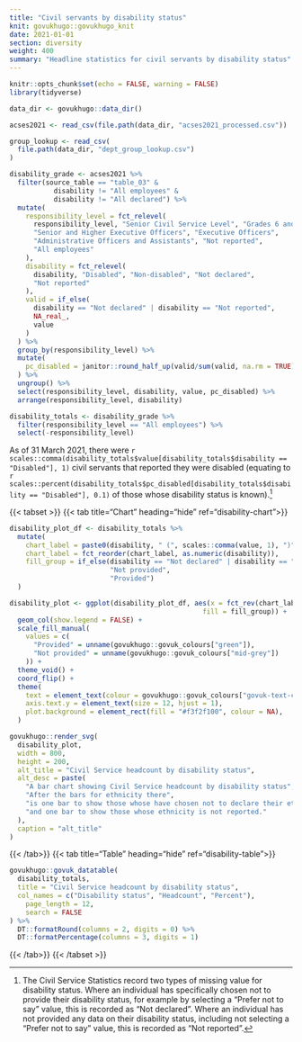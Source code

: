 ```yaml
---
title: "Civil servants by disability status"
knit: govukhugo::govukhugo_knit
date: 2021-01-01
section: diversity
weight: 400
summary: "Headline statistics for civil servants by disability status"
---
```


```r
knitr::opts_chunk$set(echo = FALSE, warning = FALSE)
library(tidyverse)

data_dir <- govukhugo::data_dir()

acses2021 <- read_csv(file.path(data_dir, "acses2021_processed.csv"))

group_lookup <- read_csv(
  file.path(data_dir, "dept_group_lookup.csv")
)

disability_grade <- acses2021 %>%
  filter(source_table == "table_03" & 
           disability != "All employees" &
           disability != "All declared") %>%
  mutate(
    responsibility_level = fct_relevel(
      responsibility_level, "Senior Civil Service Level", "Grades 6 and 7",
      "Senior and Higher Executive Officers", "Executive Officers",
      "Administrative Officers and Assistants", "Not reported",
      "All employees"
    ),
    disability = fct_relevel(
      disability, "Disabled", "Non-disabled", "Not declared", 
      "Not reported"
    ),
    valid = if_else(
      disability == "Not declared" | disability == "Not reported",
      NA_real_,
      value
    )
  ) %>%
  group_by(responsibility_level) %>%
  mutate(
    pc_disabled = janitor::round_half_up(valid/sum(valid, na.rm = TRUE), 3)
  ) %>%
  ungroup() %>%
  select(responsibility_level, disability, value, pc_disabled) %>%
  arrange(responsibility_level, disability)

disability_totals <- disability_grade %>%
  filter(responsibility_level == "All employees") %>%
  select(-responsibility_level)

```

As of 31 March 2021, there were `r scales::comma(disability_totals$value[disability_totals$disability == "Disabled"], 1)` civil servants that reported they were disabled (equating to `r scales::percent(disability_totals$pc_disabled[disability_totals$disability == "Disabled"], 0.1)` of those whose disability status is known).[^1]

::::{.govuk-grid-row .data-card}
:::{.govuk-grid-column-full-width .data-display}
{{< tabset >}}
{{< tab title="Chart" heading="hide" ref="disability-chart">}}
```r
disability_plot_df <- disability_totals %>%
  mutate(
    chart_label = paste0(disability, " (", scales::comma(value, 1), ")"),
    chart_label = fct_reorder(chart_label, as.numeric(disability)),
    fill_group = if_else(disability == "Not declared" | disability == "Not reported",
                         "Not provided",
                         "Provided")
  )

disability_plot <- ggplot(disability_plot_df, aes(x = fct_rev(chart_label), y = value, 
                                                fill = fill_group)) +
  geom_col(show.legend = FALSE) +
  scale_fill_manual(
    values = c(
      "Provided" = unname(govukhugo::govuk_colours["green"]),
      "Not provided" = unname(govukhugo::govuk_colours["mid-grey"])
    )) +
  theme_void() +
  coord_flip() +
  theme(
    text = element_text(colour = govukhugo::govuk_colours["govuk-text-colour"]),
    axis.text.y = element_text(size = 12, hjust = 1),
    plot.background = element_rect(fill = "#f3f2f100", colour = NA),
  )

govukhugo::render_svg(
  disability_plot,
  width = 800,
  height = 200,
  alt_title = "Civil Service headcount by disability status",
  alt_desc = paste(
    "A bar chart showing Civil Service headcount by disability status",
    "After the bars for ethnicity there",
    "is one bar to show those whose have chosen not to declare their ethnicity",
    "and one bar to show those whose ethnicity is not reported."
  ),
  caption = "alt_title"
)

```
{{< /tab>}}
{{< tab title="Table" heading="hide" ref="disability-table">}}
```r
govukhugo::govuk_datatable(
  disability_totals,
  title = "Civil Service headcount by disability status",
  col_names = c("Disability status", "Headcount", "Percent"),
    page_length = 12,
    search = FALSE
) %>%
  DT::formatRound(columns = 2, digits = 0) %>%
  DT::formatPercentage(columns = 3, digits = 1)
```
{{< /tab>}}
{{< /tabset >}}
:::
::::


[^1]: The Civil Service Statistics record two types of missing value for disability status. Where an individual has specifically chosen not to provide their disability status, for example by selecting a "Prefer not to say" value, this is recorded as "Not declared". Where an individual has not provided any data on their disability status, including not selecting a "Prefer not to say" value, this is recorded as "Not reported".
